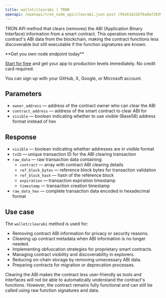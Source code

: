 ```yaml
---
title: wallet/clearabi | TRON
openapi: /openapi/tron_node_api/clearabi.json post /95e61622bf6a8af293978377718e3b77/wallet/clearabi
---
```


TRON API method that clears (removes) the ABI (Application Binary Interface) information from a smart contract. This operation removes the contract's ABI data from the blockchain, making the contract functions less discoverable but still executable if the function signatures are known.

<Check>
**Get you own node endpoint today**

[Start for free](https://console.chainstack.com/) and get your app to production levels immediately. No credit card required.

You can sign up with your GitHub, X, Google, or Microsoft account.
</Check>

## Parameters

* `owner_address` — address of the contract owner who can clear the ABI
* `contract_address` — address of the smart contract to clear ABI for
* `visible` — boolean indicating whether to use visible (Base58) address format instead of hex

## Response

* `visible` — boolean indicating whether addresses are in visible format
* `txID` — unique transaction ID for the ABI clearing transaction
* `raw_data` — raw transaction data containing:
  * `contract` — array with contract ABI clearing details
  * `ref_block_bytes` — reference block bytes for transaction validation
  * `ref_block_hash` — hash of the reference block
  * `expiration` — transaction expiration timestamp
  * `timestamp` — transaction creation timestamp
* `raw_data_hex` — complete transaction data encoded in hexadecimal format

## Use case

The `wallet/clearabi` method is used for:

* Removing contract ABI information for privacy or security reasons.
* Cleaning up contract metadata when ABI information is no longer needed.
* Implementing obfuscation strategies for proprietary smart contracts.
* Managing contract visibility and discoverability in explorers.
* Reducing on-chain storage by removing unnecessary ABI data.
* Preparing contracts for migration or deprecation processes.

<Warning>
Clearing the ABI makes the contract less user-friendly as tools and interfaces will not be able to automatically understand the contract's functions. However, the contract remains fully functional and can still be called using raw function signatures and data.
</Warning>